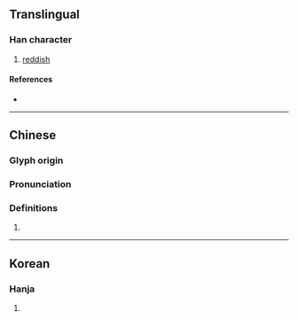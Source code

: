 {{character info/new}}
==Translingual==

===Han character===
{{Han char|rn=96|rad=玉|as=11|sn=15|four=14127|canj=MGTLB|ids=⿰𤣩㒼}}

# [[reddish]]

====References====
* {{Han ref|kx=0741.100|dkj=21208|dj=1150.270|hdz=21134.040|uh=748A|ud=29834|bh=E6A4|bd=59044}}

----

==Chinese==
{{zh-forms}}

===Glyph origin===
{{Han etym}}

===Pronunciation===
{{zh-pron
|m=mén
|c=mun4
|mc=y
|oc=y
|cat=
}}

===Definitions===
{{zh-hanzi}}

# {{rfdef|zh}}

----

==Korean==

===Hanja===
{{ko-hanja|hangeul=문|eumhun=}}

# {{rfdef|ko|sort=玉11}}